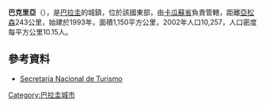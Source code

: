 '''巴克里亞'''（{{lang-es|Vaquería}}），是[[巴拉圭|巴拉圭]]的城鎮，位於該國東部，由[[卡瓜蘇省|卡瓜蘇省]]負責管轄，距離[[亞松森|亞松森]]243公里，始建於1993年，面積1,150平方公里，2002年人口10,257，人口密度每平方公里10.15人。

==參考資料==
* [http://www.senatur.gov.py/index.php?language=1 Secretaria Nacional de Turismo] {{Wayback|url=http://www.senatur.gov.py/index.php?language=1 |date=20150728031038 }}

{{Paraguay-geo-stub}}
[[Category:巴拉圭城市|Category:巴拉圭城市]]